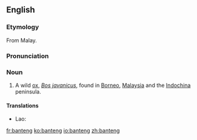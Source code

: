 ==English==
{{wikipedia}}
===Etymology===
From Malay.

===Pronunciation===
{{IPA|/ˈbantɛŋ/}}

===Noun===
{{en-noun}}

#{{mammal}} A wild [[ox]], ''[[Bos javanicus]]'', found in [[Borneo]], [[Malaysia]] and the [[Indochina]] peninsula.

====Translations====
*Lao: {{t|lo|ງົວແດງ|tr=ngua dëng|sc=Laoo}}

[[fr:banteng]]
[[ko:banteng]]
[[io:banteng]]
[[zh:banteng]]